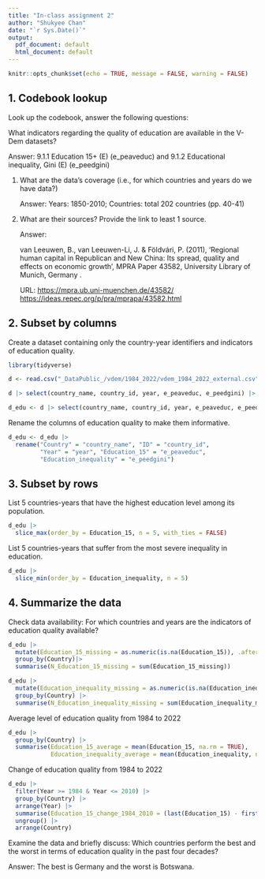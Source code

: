 ```yaml
---
title: "In-class assignment 2"
author: "Shukyee Chan"
date: "`r Sys.Date()`"
output:
  pdf_document: default
  html_document: default
---
```


```r
knitr::opts_chunk$set(echo = TRUE, message = FALSE, warning = FALSE)
```

## 1. Codebook lookup

Look up the codebook, answer the following questions:

What indicators regarding the quality of education are available in the V-Dem datasets?

Answer: 9.1.1 Education 15+ (E) (e_peaveduc) and 9.1.2 Educational inequality, Gini (E) (e_peedgini)

1.  What are the data's coverage (i.e., for which countries and years do we have data?)

    Answer: Years: 1850-2010; Countries: total 202 countries (pp. 40-41)

2.  What are their sources? Provide the link to least 1 source.

    Answer:

    van Leeuwen, B., van Leeuwen-Li, J. & Földvári, P. (2011), 'Regional human capital in Republican and New China: Its spread, quality and effects on economic growth', MPRA Paper 43582, University Library of Munich, Germany .

    URL: <https://mpra.ub.uni-muenchen.de/43582/> <https://ideas.repec.org/p/pra/mprapa/43582.html>

## 2. **Subset by columns**

Create a dataset containing only the country-year identifiers and indicators of education quality.

```r
library(tidyverse)
```

```r
d <- read.csv("_DataPublic_/vdem/1984_2022/vdem_1984_2022_external.csv")
```

```r
d |> select(country_name, country_id, year, e_peaveduc, e_peedgini) |> distinct()
```

```r
d_edu <- d |> select(country_name, country_id, year, e_peaveduc, e_peedgini)
```

Rename the columns of education quality to make them informative.

```r
d_edu <- d_edu |>
  rename("Country" = "country_name", "ID" = "country_id", 
         "Year" = "year", "Education_15" = "e_peaveduc",
         "Education_inequality" = "e_peedgini")
```

## 3. **Subset by rows**

List 5 countries-years that have the highest education level among its population.

```r
d_edu |>
  slice_max(order_by = Education_15, n = 5, with_ties = FALSE)
```

List 5 countries-years that suffer from the most severe inequality in education.

```r
d_edu |>
  slice_min(order_by = Education_inequality, n = 5)
```

## 4. Summarize the data

Check data availability: For which countries and years are the indicators of education quality available?

```r
d_edu |>
  mutate(Education_15_missing = as.numeric(is.na(Education_15)), .after = Education_15)|>
  group_by(Country)|>
  summarise(N_Education_15_missing = sum(Education_15_missing))
```

```r
d_edu |>
  mutate(Education_inequality_missing = as.numeric(is.na(Education_inequality)), .after = Education_inequality) |>
  group_by(Country) |>
  summarise(N_Education_inequality_missing = sum(Education_inequality_missing))
```

Average level of education quality from 1984 to 2022

```r
d_edu |>
  group_by(Country) |>
  summarise(Education_15_average = mean(Education_15, na.rm = TRUE),
            Education_inequality_average = mean(Education_inequality, na.rm = TRUE))
```

Change of education quality from 1984 to 2022

```r
d_edu |>
  filter(Year >= 1984 & Year <= 2010) |>
  group_by(Country) |>
  arrange(Year) |>
  summarise(Education_15_change_1984_2010 = (last(Education_15) - first(Education_15) / first(Education_15)), Education_inequality_change_1984_2010=  (last(Education_inequality) - first(Education_inequality)) / first(Education_inequality)) |>
  ungroup() |>
  arrange(Country)
```

Examine the data and briefly discuss: Which countries perform the best and the worst in terms of education quality in the past four decades?

Answer: The best is Germany and the worst is Botswana.
